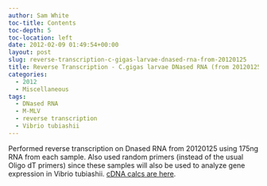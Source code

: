 ```yaml
---
author: Sam White
toc-title: Contents
toc-depth: 5
toc-location: left
date: 2012-02-09 01:49:54+00:00
layout: post
slug: reverse-transcription-c-gigas-larvae-dnased-rna-from-20120125
title: Reverse Transcription - C.gigas larvae DNased RNA (from 20120125)
categories:
  - 2012
  - Miscellaneous
tags:
  - DNased RNA
  - M-MLV
  - reverse transcription
  - Vibrio tubiashii
---
```


Performed reverse transcription on Dnased RNA from 20120125 using 175ng RNA from each sample. Also used random primers (instead of the usual Oligo dT primers) since these samples will also be used to analyze gene expression in Vibrio tubiashii. [cDNA calcs are here](https://docs.google.com/spreadsheet/ccc?key=0AmS_90rPaQMzdGRzRHRNV3RrQ3BDM2ViRXZ0ZDZGR1E&hl=en_US#gid=0).

